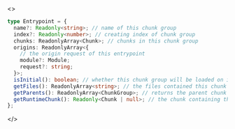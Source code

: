 <>

```ts
type Entrypoint = {
  name?: Readonly<string>; // name of this chunk group
  index?: Readonly<number>; // creating index of chunk group
  chunks: ReadonlyArray<Chunk>; // chunks in this chunk group
  origins: ReadonlyArray<{
    // the origin request of this entrypoint
    module?: Module;
    request?: string;
  }>;
  isInitial(): boolean; // whether this chunk group will be loaded on initial page load
  getFiles(): ReadonlyArray<string>; // the files contained this chunk group
  getParents(): ReadonlyArray<ChunkGroup>; // returns the parent chunk groups
  getRuntimeChunk(): Readonly<Chunk | null>; // the chunk containing the webpack bootstrap code
};
```

</>
